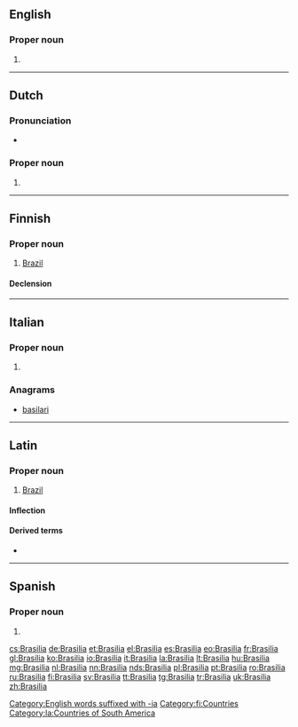 {{also|Brasília|Brasilía}}
==English==
{{wikipedia|lang=en}}

===Proper noun===
{{en-proper noun}}

# {{alternative spelling of|Brasília|lang=en}}

[[Category:English words suffixed with -ia]]

----

==Dutch==
{{wikipedia|lang=nl}}

===Pronunciation===
* {{audio|Nl-Brasilia.ogg|Audio|lang=nl}}

===Proper noun===
{{nl-proper noun}}

# {{place:Brazil/capital|nl|Brasília}}

{{topics|nl|Cities in Brazil|Capital cities}}

----

==Finnish==
{{wikipedia|lang=fi}}

===Proper noun===
{{fi-proper noun}}

# [[Brazil]]

====Declension====
{{fi-decl-kulkija|n=sg|Brasili|a}}

[[Category:fi:Countries]]

----

==Italian==
{{wikipedia|lang=it}}

===Proper noun===
{{it-proper noun|g=f}}

# {{place:Brazil/capital|it|Brasília}}

===Anagrams===
* [[basilari#Italian|basilari]]

----

==Latin==

===Proper noun===
{{la-proper noun|Brasilia|Brasiliae|Brasiliae|f|first}}

# {{lb|la|New Latin}} [[Brazil]]

====Inflection====
{{la-decl-1st|num=sg|Brasili}}

====Derived terms====
* {{l|la|brasilianus}}

[[Category:la:Countries of South America]]

----

==Spanish==
{{wikipedia|lang=es}}

===Proper noun===
{{es-proper noun|f}}

# {{place:Brazil/capital|es|Brasília}}

[[cs:Brasilia]]
[[de:Brasilia]]
[[et:Brasilia]]
[[el:Brasilia]]
[[es:Brasilia]]
[[eo:Brasilia]]
[[fr:Brasilia]]
[[gl:Brasilia]]
[[ko:Brasilia]]
[[io:Brasilia]]
[[it:Brasilia]]
[[la:Brasilia]]
[[lt:Brasilia]]
[[hu:Brasilia]]
[[mg:Brasilia]]
[[nl:Brasilia]]
[[nn:Brasilia]]
[[nds:Brasilia]]
[[pl:Brasilia]]
[[pt:Brasilia]]
[[ro:Brasilia]]
[[ru:Brasilia]]
[[fi:Brasilia]]
[[sv:Brasilia]]
[[tt:Brasilia]]
[[tg:Brasilia]]
[[tr:Brasilia]]
[[uk:Brasilia]]
[[zh:Brasilia]]